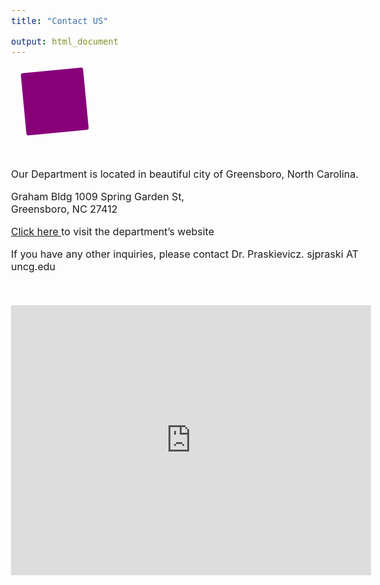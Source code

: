 ```yaml
---
title: "Contact US"

output: html_document
---
```



<style type="text/css">
body {
  font-size: 12pt;
}

h1, h2, h3{
  color: #4682B4;
  hyphens: none;
}

#TOC {
  margin: 25px 0px 20px 0px;
}

hr {
  border-top: 5px solid #F0F8FF;
}

.clearfix {
  overflow: auto;
}

img {
  margin-right: 20px;
  box-shadow: 5px 5px 10px #ccc;
}

</style>





<style>

.try {
  width: 100px;
  margin: 2px;
  height: 100px;
  display: flex;
  background-color: purple;
  margin: 20px;
  animation: abc 2s infinite alternate;
}

@keyframes abc {
  from {border: 0px; 
    background-color:purple; transform:rotate(90deg)}
  to {border-radius: 50%; background-color: red}
	
}

</style>

<div class="try">

</div>




<br>

Our Department is located in beautiful city of Greensboro, North Carolina. 


Graham Bldg 1009 Spring Garden St, <br>
Greensboro, NC 27412


<style>

.primary-btn:hover {
padding: 3px;
color: blue;
background-color: grey;
}

}

</style>

<a class= "primary-btn" href = "https://ges.uncg.edu" target="_blank" > Click here </a> to visit the department's website

If you have any other inquiries, please contact Dr. Praskievicz.  sjpraski AT uncg.edu

<br>






<style>
  .google-maps {
    position: relative;
    padding-bottom: 75%; // This is the aspect ratio
    height: 0;
    overflow: hidden;
  }
  .google-maps iframe {
    position: absolute;
    top: 0;
    left: 0;
    width: 100% !important;
    height: 100% !important;
  }
  
  
</style>

<div class="google-maps">
<iframe src="https://www.google.com/maps/embed?pb=!1m18!1m12!1m3!1d1917.6720446450565!2d-79.80803956759858!3d36.06600396488527!2m3!1f0!2f0!3f0!3m2!1i1024!2i768!4f13.1!3m3!1m2!1s0x8853191551a62be1%3A0x2064bd77398457ec!2sGraham%20Bldg%2C%201009%20Spring%20Garden%20St%2C%20Greensboro%2C%20NC%2027412!5e0!3m2!1sen!2sus!4v1695313132989!5m2!1sen!2sus" width="600" height="450" style="border:0;" allowfullscreen="" loading="lazy" referrerpolicy="no-referrer-when-downgrade"></iframe>

</div>